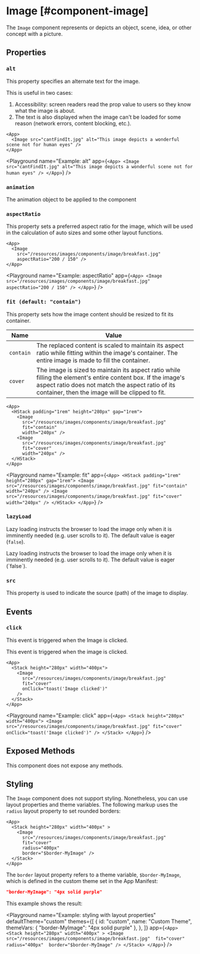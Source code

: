 
# Image [#component-image]

The `Image` component represents or depicts an object, scene, idea, or other concept with a picture.

## Properties

### `alt`

This property specifies an alternate text for the image.

This is useful in two cases:
1. Accessibility: screen readers read the prop value to users so they know what the image is about.
2. The text is also displayed when the image can't be loaded for some reason (network errors, content blocking, etc.).

```ueml copy
<App>
  <Image src="cantFindIt.jpg" alt="This image depicts a wonderful scene not for human eyes" />
</App>
```

<Playground
  name="Example: alt"
  app={`
    <App>
      <Image src="cantFindIt.jpg" alt="This image depicts a wonderful scene not for human eyes" />
    </App>
  `}
/>

### `animation`

The animation object to be applied to the component

### `aspectRatio`

This property sets a preferred aspect ratio for the image, which will be used in the calculation of auto sizes and some other layout functions.

```ueml copy
<App>
  <Image 
    src="/resources/images/components/image/breakfast.jpg" 
    aspectRatio="200 / 150" />
</App>
```

<Playground
  name="Example: aspectRatio"
  app={`
    <App>
      <Image src="/resources/images/components/image/breakfast.jpg" aspectRatio="200 / 150" />
    </App>
  `}
/>

### `fit (default: "contain")`

This property sets how the image content should be resized to fit its container.

| Name      | Value |
| --------- | ----- |
| `contain` | The replaced content is scaled to maintain its aspect ratio while fitting within the image's container. The entire image is made to fill the container. |
| `cover`   | The image is sized to maintain its aspect ratio while filling the element's entire content box. If the image's aspect ratio does not match the aspect ratio of its container, then the image will be clipped to fit. |

```ueml copy /fit/
<App>
  <HStack padding="1rem" height="280px" gap="1rem">
    <Image 
      src="/resources/images/components/image/breakfast.jpg" 
      fit="contain" 
      width="240px" />
    <Image 
      src="/resources/images/components/image/breakfast.jpg" 
      fit="cover" 
      width="240px" />
  </HStack>
</App>
```

<Playground
  name="Example: fit"
  app={`
    <App>
      <HStack padding="1rem" height="280px" gap="1rem">
        <Image src="/resources/images/components/image/breakfast.jpg" fit="contain" width="240px" />
        <Image src="/resources/images/components/image/breakfast.jpg" fit="cover" width="240px" />
      </HStack>
    </App>
  `}
/>

### `lazyLoad`

Lazy loading instructs the browser to load the image only when it is imminently needed (e.g. user scrolls to it). The default value is eager (`false`).

Lazy loading instructs the browser to load the image only when it is imminently needed (e.g. user scrolls to it).
The default value is eager (\`false\`).

### `src`

This property is used to indicate the source (path) of the image to display.

## Events

### `click`

This event is triggered when the Image is clicked.

This event is triggered when the image is clicked.

```ueml copy {5}
<App>
  <Stack height="280px" width="400px">
    <Image
      src="/resources/images/components/image/breakfast.jpg"
      fit="cover"
      onClick="toast('Image clicked')"
    />
  </Stack>
</App>
```

<Playground
  name="Example: click"
  app={`
    <App>
      <Stack height="280px" width="400px">
        <Image
          src="/resources/images/components/image/breakfast.jpg"
          fit="cover"
          onClick="toast('Image clicked')"
        />
      </Stack>
    </App>
  `}
/>

## Exposed Methods

This component does not expose any methods.

## Styling

The `Image` component does not support styling.
Nonetheless, you can use layout properties and theme variables.
The following markup uses the `radius` layout property to set rounded borders:

```ueml copy {6}
<App>
  <Stack height="280px" width="400px" >
    <Image 
      src="/resources/images/components/image/breakfast.jpg" 
      fit="cover" 
      radius="400px" 
      border="$border-MyImage" />
  </Stack>
</App>
```

The `border` layout property refers to a theme variable, `$border-MyImage`,
which is defined in the custom theme set in the App Manifest:

```json copy
"border-MyImage": "4px solid purple"
```

This example shows the result:

<Playground
  name="Example: styling with layout properties"
  defaultTheme="custom"
  themes={[
    {
      id: "custom",
      name: "Custom Theme",
      themeVars: {
        "border-MyImage": "4px solid purple"
      },
    },
  ]}
  app={`
    <App>
      <Stack height="280px" width="400px" >
        <Image 
          src="/resources/images/components/image/breakfast.jpg" 
          fit="cover" 
          radius="400px" 
          border="$border-MyImage" />
      </Stack>
    </App>
  `}
/>
